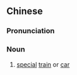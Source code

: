 ==Chinese==
{{zh-forms|s=专车}}

===Pronunciation===
{{zh-pron
|m=zhuānchē
|c=zyun1 ce1
|mn=qz,tw,xm,zz:choan-chhia
|cat=n
}}

===Noun===
{{zh-noun}}

# [[special]] [[train]] or [[car]]